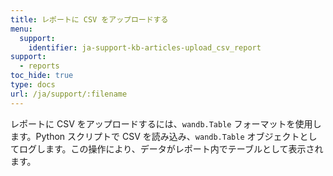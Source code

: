 ---
title: レポートに CSV をアップロードする
menu:
  support:
    identifier: ja-support-kb-articles-upload_csv_report
support:
  - reports
toc_hide: true
type: docs
url: /ja/support/:filename
---
レポートに CSV をアップロードするには、`wandb.Table` フォーマットを使用します。Python スクリプトで CSV を読み込み、`wandb.Table` オブジェクトとしてログします。この操作により、データがレポート内でテーブルとして表示されます。